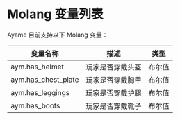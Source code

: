 # Molang 变量列表
Ayame 目前支持以下 Molang 变量：

| 变量名称            | 描述             | 类型   |
|---------------------|------------------|--------|
| aym.has_helmet      | 玩家是否穿戴头盔 | 布尔值 |
| aym.has_chest_plate | 玩家是否穿戴胸甲 | 布尔值 |
| aym.has_leggings    | 玩家是否穿戴护腿 | 布尔值 |
| aym.has_boots       | 玩家是否穿戴靴子 | 布尔值 |